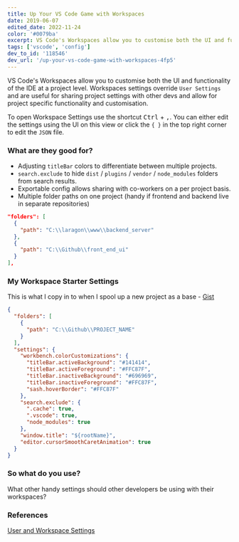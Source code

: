 ```yaml
---
title: Up Your VS Code Game with Workspaces
date: 2019-06-07
edited_date: 2022-11-24
color: '#0079ba'
excerpt: VS Code's Workspaces allow you to customise both the UI and functionality of the IDE at a project level.
tags: ['vscode', 'config']
dev_to_id: '118546'
dev_url: '/up-your-vs-code-game-with-workspaces-4fp5'
---
```


VS Code's Workspaces allow you to customise both the UI and functionality of the IDE at a project level. Workspaces settings override `User Settings` and are useful for sharing project settings with other devs and allow for project specific functionality and customisation.

To open Workspace Settings use the shortcut <kbd>Ctrl</kbd> + <kbd>,</kbd>. You can either edit the settings using the UI on this view or click the `{ }` in the top right corner to edit the `JSON` file.

### What are they good for?

- Adjusting `titleBar` colors to differentiate between multiple projects.
- `search.exclude` to hide `dist` / `plugins` / `vendor` / `node_modules` folders from search results.
- Exportable config allows sharing with co-workers on a per project basis.
- Multiple folder paths on one project (handy if frontend and backend live in separate repositories)

```json
"folders": [
  {
    "path": "C:\\laragon\\www\\backend_server"
  },
  {
    "path": "C:\\Github\\front_end_ui"
  }
],
```

### My Workspace Starter Settings

This is what I copy in to when I spool up a new project as a base - <a href="https://gist.github.com/lukethacoder/eecfc34c9c2bc63e87947d55d5b8b786" target="_blank">Gist</a>

```json
{
  "folders": [
    {
      "path": "C:\\Github\\PROJECT_NAME"
    }
  ],
  "settings": {
    "workbench.colorCustomizations": {
      "titleBar.activeBackground": "#141414",
      "titleBar.activeForeground": "#FFC87F",
      "titleBar.inactiveBackground": "#696969",
      "titleBar.inactiveForeground": "#FFC87F",
      "sash.hoverBorder": "#FFC87F"
    },
    "search.exclude": {
      ".cache": true,
      ".vscode": true,
      "node_modules": true
    },
    "window.title": "${rootName}",
    "editor.cursorSmoothCaretAnimation": true
  }
}
```

### So what do you use?

What other handy settings should other developers be using with their workspaces?

### References

[User and Workspace Settings](!https://code.visualstudio.com/docs/getstarted/settings)
